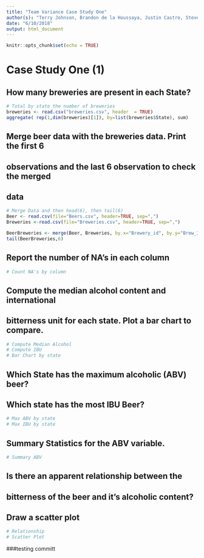 ```yaml
---
title: "Team Variance Case Study One"
author(s): "Terry Johnson, Brandon de la Houssaya, Justin Castro, Steven Cocke"
date: "6/10/2018"
output: html_document
---
```


```r
knitr::opts_chunk$set(echo = TRUE)
```

# Case Study One (1)

## How many breweries are present in each State?
```r
# Total by state the number of breweries
breweries <- read.csv("breweries.csv", header  = TRUE)
aggregate( rep(1,dim(breweries)[1]), by=list(breweries$State), sum)
```

## Merge beer data with the breweries data.  Print the first 6
## observations and the last 6 observation to check the merged 
## data

```r
# Merge Data and then head(6), then tail(6)
Beer <- read.csv(file="Beers.csv", header=TRUE, sep=",")
Breweries <-read.csv(file="Breweries.csv", header=TRUE, sep=",")

BeerBreweries <- merge(Beer, Breweries, by.x="Brewery_id", by.y="Brew_ID", all=TRUE)
tail(BeerBreweries,6)
```

## Report the number of NA's in each column

```r
# Count NA's by column
```


## Compute the median alcohol content and international 
## bitterness unit for each state.  Plot a bar chart to compare.
```r
# Compute Median Alcohol
# Compute IBU
# Bar Chart by state
```


## Which State has the maximum alcoholic (ABV) beer? 
## Which state has the most IBU Beer?
```r
# Max ABV by state
# Max IBU by state
```

## Summary Statistics for the ABV variable.
```r
# Summary ABV
```


## Is there an apparent relationship between the 
## bitterness of the beer and it's alcoholic content?  
## Draw a scatter plot
```r
# Relationship
# Scatter Plot
```


###testing committ